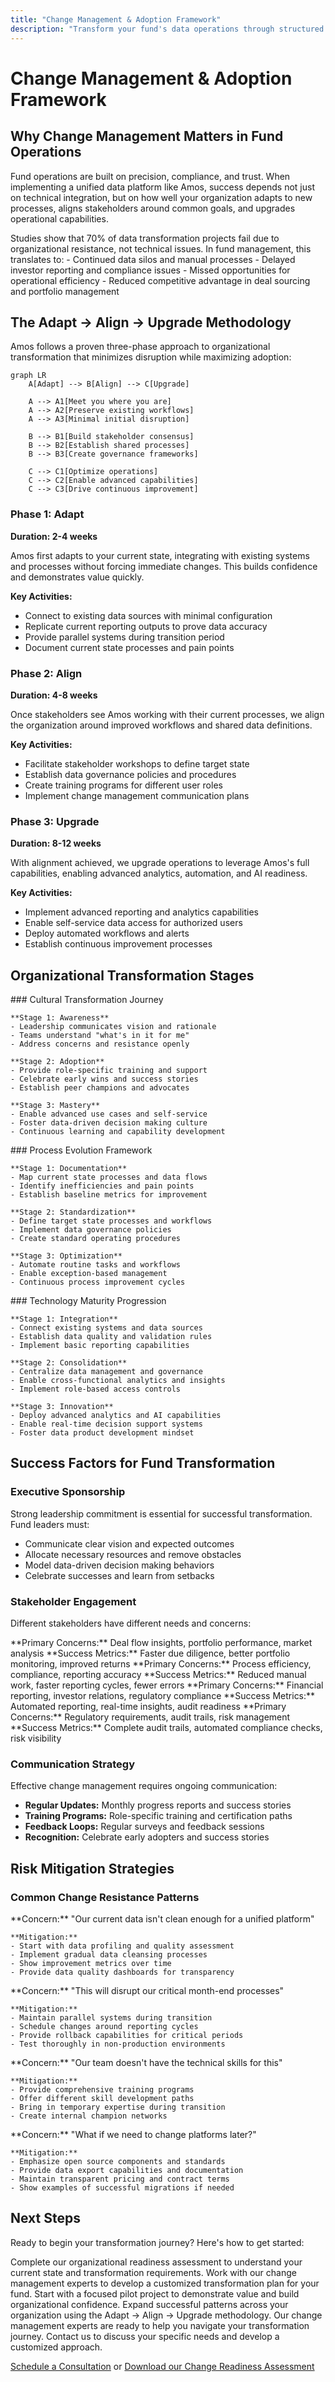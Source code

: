 ```yaml
---
title: "Change Management & Adoption Framework"
description: "Transform your fund's data operations through structured organizational change using the Adapt → Align → Upgrade methodology"
---
```


# Change Management & Adoption Framework

## Why Change Management Matters in Fund Operations

Fund operations are built on precision, compliance, and trust. When implementing a unified data platform like Amos, success depends not just on technical integration, but on how well your organization adapts to new processes, aligns stakeholders around common goals, and upgrades operational capabilities.

<Card title="The Cost of Poor Change Management" icon="warning">
Studies show that 70% of data transformation projects fail due to organizational resistance, not technical issues. In fund management, this translates to:
- Continued data silos and manual processes
- Delayed investor reporting and compliance issues  
- Missed opportunities for operational efficiency
- Reduced competitive advantage in deal sourcing and portfolio management
</Card>

## The Adapt → Align → Upgrade Methodology

Amos follows a proven three-phase approach to organizational transformation that minimizes disruption while maximizing adoption:

```mermaid
graph LR
    A[Adapt] --> B[Align] --> C[Upgrade]
    
    A --> A1[Meet you where you are]
    A --> A2[Preserve existing workflows]
    A --> A3[Minimal initial disruption]
    
    B --> B1[Build stakeholder consensus]
    B --> B2[Establish shared processes]
    B --> B3[Create governance frameworks]
    
    C --> C1[Optimize operations]
    C --> C2[Enable advanced capabilities]
    C --> C3[Drive continuous improvement]
```

### Phase 1: Adapt
**Duration: 2-4 weeks**

Amos first adapts to your current state, integrating with existing systems and processes without forcing immediate changes. This builds confidence and demonstrates value quickly.

**Key Activities:**
- Connect to existing data sources with minimal configuration
- Replicate current reporting outputs to prove data accuracy
- Provide parallel systems during transition period
- Document current state processes and pain points

### Phase 2: Align  
**Duration: 4-8 weeks**

Once stakeholders see Amos working with their current processes, we align the organization around improved workflows and shared data definitions.

**Key Activities:**
- Facilitate stakeholder workshops to define target state
- Establish data governance policies and procedures
- Create training programs for different user roles
- Implement change management communication plans

### Phase 3: Upgrade
**Duration: 8-12 weeks**

With alignment achieved, we upgrade operations to leverage Amos's full capabilities, enabling advanced analytics, automation, and AI readiness.

**Key Activities:**
- Implement advanced reporting and analytics capabilities
- Enable self-service data access for authorized users
- Deploy automated workflows and alerts
- Establish continuous improvement processes

## Organizational Transformation Stages

<Tabs>
  <Tab title="People & Culture">
    ### Cultural Transformation Journey
    
    **Stage 1: Awareness**
    - Leadership communicates vision and rationale
    - Teams understand "what's in it for me"
    - Address concerns and resistance openly
    
    **Stage 2: Adoption**
    - Provide role-specific training and support
    - Celebrate early wins and success stories
    - Establish peer champions and advocates
    
    **Stage 3: Mastery**
    - Enable advanced use cases and self-service
    - Foster data-driven decision making culture
    - Continuous learning and capability development
  </Tab>
  
  <Tab title="Process & Governance">
    ### Process Evolution Framework
    
    **Stage 1: Documentation**
    - Map current state processes and data flows
    - Identify inefficiencies and pain points
    - Establish baseline metrics for improvement
    
    **Stage 2: Standardization**
    - Define target state processes and workflows
    - Implement data governance policies
    - Create standard operating procedures
    
    **Stage 3: Optimization**
    - Automate routine tasks and workflows
    - Enable exception-based management
    - Continuous process improvement cycles
  </Tab>
  
  <Tab title="Technology & Capabilities">
    ### Technology Maturity Progression
    
    **Stage 1: Integration**
    - Connect existing systems and data sources
    - Establish data quality and validation rules
    - Implement basic reporting capabilities
    
    **Stage 2: Consolidation**
    - Centralize data management and governance
    - Enable cross-functional analytics and insights
    - Implement role-based access controls
    
    **Stage 3: Innovation**
    - Deploy advanced analytics and AI capabilities
    - Enable real-time decision support systems
    - Foster data product development mindset
  </Tab>
</Tabs>

## Success Factors for Fund Transformation

### Executive Sponsorship
Strong leadership commitment is essential for successful transformation. Fund leaders must:
- Communicate clear vision and expected outcomes
- Allocate necessary resources and remove obstacles
- Model data-driven decision making behaviors
- Celebrate successes and learn from setbacks

### Stakeholder Engagement
Different stakeholders have different needs and concerns:

<CardGroup cols={2}>
  <Card title="Investment Team" icon="chart-line">
    **Primary Concerns:** Deal flow insights, portfolio performance, market analysis
    **Success Metrics:** Faster due diligence, better portfolio monitoring, improved returns
  </Card>
  
  <Card title="Operations Team" icon="cogs">
    **Primary Concerns:** Process efficiency, compliance, reporting accuracy
    **Success Metrics:** Reduced manual work, faster reporting cycles, fewer errors
  </Card>
  
  <Card title="Finance Team" icon="calculator">
    **Primary Concerns:** Financial reporting, investor relations, regulatory compliance
    **Success Metrics:** Automated reporting, real-time insights, audit readiness
  </Card>
  
  <Card title="Compliance Team" icon="shield-check">
    **Primary Concerns:** Regulatory requirements, audit trails, risk management
    **Success Metrics:** Complete audit trails, automated compliance checks, risk visibility
  </Card>
</CardGroup>

### Communication Strategy
Effective change management requires ongoing communication:

- **Regular Updates:** Monthly progress reports and success stories
- **Training Programs:** Role-specific training and certification paths  
- **Feedback Loops:** Regular surveys and feedback sessions
- **Recognition:** Celebrate early adopters and success stories

## Risk Mitigation Strategies

### Common Change Resistance Patterns

<Accordion>
  <AccordionItem title="Data Quality Concerns">
    **Concern:** "Our current data isn't clean enough for a unified platform"
    
    **Mitigation:** 
    - Start with data profiling and quality assessment
    - Implement gradual data cleansing processes
    - Show improvement metrics over time
    - Provide data quality dashboards for transparency
  </AccordionItem>
  
  <AccordionItem title="Process Disruption Fears">
    **Concern:** "This will disrupt our critical month-end processes"
    
    **Mitigation:**
    - Maintain parallel systems during transition
    - Schedule changes around reporting cycles
    - Provide rollback capabilities for critical periods
    - Test thoroughly in non-production environments
  </AccordionItem>
  
  <AccordionItem title="Skills Gap Anxiety">
    **Concern:** "Our team doesn't have the technical skills for this"
    
    **Mitigation:**
    - Provide comprehensive training programs
    - Offer different skill development paths
    - Bring in temporary expertise during transition
    - Create internal champion networks
  </AccordionItem>
  
  <AccordionItem title="Vendor Lock-in Worries">
    **Concern:** "What if we need to change platforms later?"
    
    **Mitigation:**
    - Emphasize open source components and standards
    - Provide data export capabilities and documentation
    - Maintain transparent pricing and contract terms
    - Show examples of successful migrations if needed
  </AccordionItem>
</Accordion>

## Next Steps

Ready to begin your transformation journey? Here's how to get started:

<Steps>
  <Step title="Assessment">
    Complete our organizational readiness assessment to understand your current state and transformation requirements.
  </Step>
  
  <Step title="Planning">
    Work with our change management experts to develop a customized transformation plan for your fund.
  </Step>
  
  <Step title="Pilot">
    Start with a focused pilot project to demonstrate value and build organizational confidence.
  </Step>
  
  <Step title="Scale">
    Expand successful patterns across your organization using the Adapt → Align → Upgrade methodology.
  </Step>
</Steps>

<Card title="Ready to Transform Your Fund Operations?" icon="rocket">
Our change management experts are ready to help you navigate your transformation journey. Contact us to discuss your specific needs and develop a customized approach.

[Schedule a Consultation](/contact) or [Download our Change Readiness Assessment](/resources/change-readiness-assessment)
</Card>